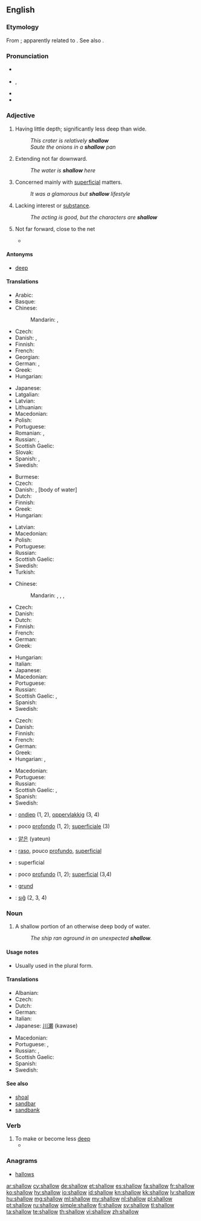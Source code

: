 ==English==

===Etymology===
From {{etyl|enm}} {{term|schalowe||not deep, shallow|lang=enm}}; apparently related to {{etyl|ang|-}} {{term|sceald||shallow|lang=ang}}. See also {{l|en|shoal}}.

===Pronunciation===
* {{a|UK}} {{IPA|/ˈʃaləʊ/}}
* {{a|US}} {{IPA|/ˈʃæl.oʊ/}}, {{X-SAMPA|/"S{l.oU/}}
* {{audio|en-us-shallow.ogg|Audio (US)}}
* {{rhymes|æləʊ}}

===Adjective===
{{en-adj|er}}

# Having little depth; significantly less deep than wide.
#: ''This crater is relatively '''shallow'''''
#: ''Saute the onions in a '''shallow''' pan''
# Extending not far downward.
#: ''The water is '''shallow''' here''
# Concerned mainly with [[superficial]] matters.
#: ''It was a glamorous but '''shallow''' lifestyle''
# Lacking interest or [[substance]].
#: ''The acting is good, but the characters are '''shallow'''''
# {{tennis}} Not far forward, close to the net
#* {{quote-news
|year=2012
|date=June 28
|author=Jamie Jackson
|title=Wimbledon 2012: Lukas Rosol shocked by miracle win over Rafael Nadal
|work=the Guardian
|url=http://www.guardian.co.uk/sport/2012/jun/28/rafael-nadal-lukas-rosol-wimbledon-2012?INTCMP=ILCNETTXT3487
|page=
|passage=Rosol spurned the chance to finish off a '''shallow''' second serve by spooning into the net, and a wild forehand took the set to 5-4, with the native of Prerov required to hold his serve for victory.}}

====Antonyms====
* [[deep]]

====Translations====
{{trans-top|having little depth and significantly less deep than wide}}
* Arabic: {{t-|ar|ضحل|tr=ḍáḥil}}
* Basque: {{t+|eu|azaleko}}
* Chinese:
*: Mandarin: {{t-|cmn|淺|sc=Hani}},  {{t-|cmn|浅|tr=qiǎn|sc=Hani}}
* Czech: {{t+|cs|mělký}}
* Danish: {{t-|da|flad}}, {{t+|da|lav}}
* Finnish: {{t+|fi|matala}}
* French: {{t-|fr|peu profond}}
* Georgian: {{t-|ka|მარჩხობი|sc=Geor}}
* German: {{t+|de|seicht}},  {{t+|de|flach}}
* Greek: {{t+|el|ρηχός|tr=richós}}
* Hungarian: {{t+|hu|lapos}}
{{trans-mid}}
* Japanese: {{t+|ja|浅い|tr=あさい, asai}}
* Latgalian: {{tø|ltg|seklys}}
* Latvian: {{t+|lv|sekls}}
* Lithuanian: {{t-|lt|seklus}}
* Macedonian: {{t-|mk|плиток|tr=plítok|sc=Cyrl}}
* Polish: {{t+|pl|płytki}}
* Portuguese: {{t+|pt|raso}}
* Romanian: {{t-|ro|plat}}, {{t-|ro|puțin adânc}}
* Russian: {{t+|ru|мелкий|tr=mélkij}},  {{t+|ru|неглубокий|tr=neglubókij}}
* Scottish Gaelic: {{t-|gd|eu-domhainn}}
* Slovak: {{t-|sk|plytký}}
* Spanish: {{t-|es|poco profundo|m}},  {{t+|es|superficial}}
* Swedish: {{t+|sv|ytlig|c}}
{{trans-bottom}}

{{trans-top|extending not far downward}}
* Burmese: {{t+|my|တိမ်|tr=tein|sc=Mymr}}
* Czech: {{t+|cs|mělký}}
* Danish: {{t+|da|lav}}, {{t-|da|lavvandet}} [body of water]
* Dutch: {{t+|nl|ondiep}}
* Finnish: {{t+|fi|matala}}
* Greek: {{t+|el|ρηχός|tr=richós}}
* Hungarian: {{t+|hu|sekély}}
{{trans-mid}}
* Latvian: {{t+|lv|sekls}}
* Macedonian: {{t-|mk|плиток|tr=plítok|sc=Cyrl}}
* Polish: {{t+|pl|płytki}}
* Portuguese: {{t+|pt|superficial}}
* Russian: {{t+|ru|мелкий|tr=mélkij}}
* Scottish Gaelic: {{t-|gd|eu-domhainn}}
* Swedish: {{t+|sv|ytlig|c}}
* Turkish: {{t+|tr|sığ}}
{{trans-bottom}}

{{trans-top|concerned mainly with superficial matters}}
* Chinese:
*: Mandarin: {{t|cmn|膚淺|sc=Hani}},  {{t|cmn|肤浅|tr=fūqiǎn|sc=Hani}},  {{t|cmn|淺薄|sc=Hani}},  {{t-|cmn|浅薄|tr=qiǎnbó|sc=Hani}}
* Czech: {{t-|cs|povrchní}}
* Danish: {{t-|da|overfladisk}}
* Dutch: {{t+|nl|oppervlakkig}}
* Finnish: {{t+|fi|pinnallinen}}
* French: {{t+|fr|superficiel}}
* German: {{t+|de|oberflächlich}}
* Greek: {{t+|el|ρηχός|tr=richós}}
{{trans-mid}}
* Hungarian: {{t-|hu|sekélyes}}
* Italian: {{t+|it|superficiale|m|f}}
* Japanese: {{t+|ja|浅い|tr=あさい, asai}}
* Macedonian: {{t-|mk|површен|tr=póvršen|sc=Cyrl}}
* Portuguese: {{t+|pt|superficial}}
* Russian: {{t+|ru|поверхностный|tr=povérxnostnyj}}
* Scottish Gaelic: {{t-|gd|eu-domhainn}}, {{t-|gd|faoin}}
* Spanish: {{t+|es|superficial}}
* Swedish: {{t+|sv|ytlig|c}}
{{trans-bottom}}

{{trans-top|lacking interest or substance}}
* Czech: {{t-|cs|povrchní}}
* Danish: {{t-|da|åndsforladt}}
* Finnish: {{t+|fi|pinnallinen}}
* French: {{t+|fr|superficiel}}
* German: {{t+|de|oberflächlich}}
* Greek: {{t+|el|ρηχός|tr=richós}}
* Hungarian: {{t+|hu|felszínes}}, {{t+|hu|felületes}}
{{trans-mid}}
* Macedonian: {{t-|mk|површен|tr=póvršen|sc=Cyrl}}
* Portuguese: {{t-|pt|desinteressante}}
* Russian: {{t+|ru|поверхностный|tr=povérxnostnyj}}
* Scottish Gaelic: {{t-|gd|faoin}}, {{t-|gd|eu-domhainn}}
* Spanish: {{t+|es|superficial}}
* Swedish: {{t+|sv|ytlig|c}}
{{trans-bottom}}

{{checktrans-top}}
* {{ttbc|nl}}: [[ondiep]] (1, 2), [[oppervlakkig]] (3, 4)
* {{ttbc|it}}: poco [[profondo]] (1, 2); [[superficiale]] (3)
{{trans-mid}}
* {{ttbc|ko}}: [[얕은]] (yateun)
* {{ttbc|pt}}: [[raso]], pouco [[profundo]], [[superficial]]
* {{ttbc|ro}}: superficial
* {{ttbc|es}}: poco [[profundo]] (1, 2); [[superficial]] (3,4)
* {{ttbc|sv}}: [[grund]]
* {{ttbc|tr}}: [[sığ]] (2, 3, 4)
{{trans-bottom}}

===Noun===
{{en-noun}}

# A shallow portion of an otherwise deep body of water.
#: ''The ship ran aground in an unexpected '''shallow'''.''

====Usage notes====
* Usually used in the plural form.

====Translations====
{{trans-top|shallow portion of an otherwise deep body of water}}
* Albanian: {{t+|sq|cekëtinë|f}}
* Czech: {{t-|cs|mělčina|f}}
* Dutch: {{t-|nl|ondiepte|f}}
* German: {{t+|de|seicht}}
* Italian: {{t-|it|secca|f}}
* Japanese: [[川瀬]] (kawase)
{{trans-mid}}
* Macedonian: {{t-|mk|плитак|m|tr=plítak|sc=Cyrl}}
* Portuguese: {{t+|pt|raso}}, {{t+|pt|rasa}}
* Russian: {{t+|ru|мель|f|tr=m'el'}}, {{t+|ru|отмель|f|tr=ótm'el'}}
* Scottish Gaelic: {{t-|gd|tanalachd|f}}
* Spanish: {{t+|es|bajo|m}}
* Swedish: {{t+|sv|grund|c}}
{{trans-bottom}}

====See also====
* [[shoal]]
* [[sandbar]]
* [[sandbank]]

===Verb===
{{en-verb}}

# To make or become less [[deep]]
#* {{quote-journal|2009|date=February 6|Andrew Z. Krug et al.|Signature of the End-Cretaceous Mass Extinction in the Modern Biota|Science|url=http://www.sciencemag.org/cgi/content/abstract/323/5915/767|doi=10.1126/science.1164905|volume=323|issue=5915|pages=767-771
|passage=The '''shallowing''' of Cenozoic age-frequency curves from tropics to poles thus appears to reflect the decreasing probability for genera to reach and remain established in progressively higher latitudes ( 9 ). }}

===Anagrams===
* [[hallows#English|hallows]]

[[ar:shallow]]
[[cy:shallow]]
[[de:shallow]]
[[et:shallow]]
[[es:shallow]]
[[fa:shallow]]
[[fr:shallow]]
[[ko:shallow]]
[[hy:shallow]]
[[io:shallow]]
[[id:shallow]]
[[kn:shallow]]
[[kk:shallow]]
[[lv:shallow]]
[[hu:shallow]]
[[mg:shallow]]
[[ml:shallow]]
[[my:shallow]]
[[nl:shallow]]
[[pl:shallow]]
[[pt:shallow]]
[[ru:shallow]]
[[simple:shallow]]
[[fi:shallow]]
[[sv:shallow]]
[[tl:shallow]]
[[ta:shallow]]
[[te:shallow]]
[[th:shallow]]
[[vi:shallow]]
[[zh:shallow]]